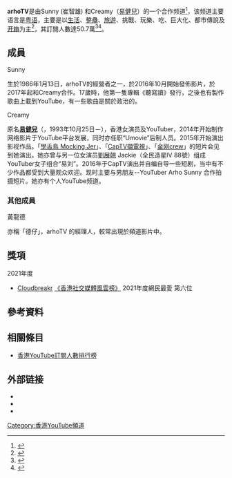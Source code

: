 {{Multiple issues|
{{Primarysources|time=2021-05-02T14:00:44+00:00}}
{{Notability Unreferenced |time=2021-05-07T00:10:58+00:00}}
}}
{{Infobox YouTube personality
|name                 = arhoTV
|origin               = {{HKG}}
|website              = {{url|https://arhosunny.com/}}
|image                = Sunny Arho and Creamy 20210624.png 
|caption              = Creamy（[[易健兒|易健兒]]）和Sunny 接受[[立場新聞|立場新聞]]訪問（2021年6月）
|channel_direct_url   = c/arhoTV
|channel_display_name = arhoTV
|subscribers          = 51.5萬 <ref name=Sunny01>{{cite web|title=arhoTV頻道|url=https://www.youtube.com/c/arhoTV|access-date=2021-04-08|archive-date=2020-10-26|archive-url=https://web.archive.org/web/20201026075351/https://www.youtube.com/c/arhoTV|dead-url=no}}</ref>
|subscriber_date      = 2022年5月15日
|views                = 192,284,065<ref name=Sunny01></ref>
|view_date            = 2022年5月15日
|silver_button        = yes
|silver_year          =
|stats_update         = 
}}

'''arhoTV'''是由Sunny (崔智雄) 和Creamy（[[易健兒|易健兒]]）的一个合作频道<ref>{{cite news |title=【情侶裝】𡃁妹X怪叔叔中和成絕配的一對：思想唔夾外表襯都無用 |url=https://www.hk01.com/%E8%AB%87%E6%83%85%E8%AA%AA%E6%80%A7/270179/%E6%83%85%E4%BE%B6%E8%A3%9D-%F0%A1%83%81%E5%A6%B9x%E6%80%AA%E5%8F%94%E5%8F%94%E4%B8%AD%E5%92%8C%E6%88%90%E7%B5%95%E9%85%8D%E7%9A%84%E4%B8%80%E5%B0%8D-%E6%80%9D%E6%83%B3%E5%94%94%E5%A4%BE%E5%A4%96%E8%A1%A8%E8%A5%AF%E9%83%BD%E7%84%A1%E7%94%A8 |publisher=香港01 |date=2018-12-16 |accessdate=2018-12-16 |archive-date=2021-05-13 |archive-url=https://web.archive.org/web/20210513103234/https://www.hk01.com/%E8%AB%87%E6%83%85%E8%AA%AA%E6%80%A7/270179/%E6%83%85%E4%BE%B6%E8%A3%9D-%F0%A1%83%81%E5%A6%B9x%E6%80%AA%E5%8F%94%E5%8F%94%E4%B8%AD%E5%92%8C%E6%88%90%E7%B5%95%E9%85%8D%E7%9A%84%E4%B8%80%E5%B0%8D-%E6%80%9D%E6%83%B3%E5%94%94%E5%A4%BE%E5%A4%96%E8%A1%A8%E8%A5%AF%E9%83%BD%E7%84%A1%E7%94%A8 |dead-url=no }}</ref>，该频道主要语言是[[粤语|粤语]]，主要是以[[生活|生活]]、[[整蛊|整蠱]]、[[旅游|旅遊]]、挑戰、玩樂、吃、巨大化、都市傳說及[[开箱|开箱]]为主<ref>{{cite news |title=「摸到的東西」全買單！女友回家見禮物堆成山嚇傻 |url=https://www.setn.com/News.aspx?NewsID=945247 |accessdate=2021-05-27 |work=三立新聞網 |date=2021-05-27 |archive-date=2021-10-05 |archive-url=https://web.archive.org/web/20211005085431/https://www.setn.com/News.aspx?NewsID=945247 |dead-url=no }}</ref>，其訂閱人數達50.7萬<ref>{{cite news |title=YouTuber教路｜Sunny、Creamy家訪拜師 堅持年中無休一星期出三片 要靠YouTube賺錢有最低門檻 |url=https://hk.appledaily.com/lifestyle/20210406/FMASGHL7GZDULGDCFDB3VPD4CQ/ |publisher=蘋果日報 |date=2021-04-06 |accessdate=2021-04-06 |archive-date=2021-05-08 |archive-url=https://web.archive.org/web/20210508044429/https://hk.appledaily.com/lifestyle/20210406/FMASGHL7GZDULGDCFDB3VPD4CQ/ |dead-url=no }}</ref><ref>{{cite web |title=[突發]!我們要移民！？40萬訂閱Q&A！2020年100%誠實正面回應！ |url=https://www.youtube.com/watch?v=izNlg_jxGFY |access-date=2021-05-06 |archive-date=2021-05-07 |archive-url=https://web.archive.org/web/20210507124759/https://www.youtube.com/watch?v=izNlg_jxGFY |dead-url=no }}</ref>。

==成員==
;Sunny
生於1986年1月13日，arhoTV的經營者之一，於2016年10月開始發佈影片，於2017年起和Creamy合作。17歲時，他第一隻專輯《聽寫讀》發行，之後也有製作歌曲上載到YouTube，有一些歌曲是關於政治的。

;Creamy
原名'''[[易健兒|易健兒]]'''（{{lang-en|Creamy Yick}}，1993年10月25日－），香港女演员及YouTuber，2014年开始制作网络影片于YouTube平台发展，同时亦任职“Umovie”后制人员。2015年开始演出影视作品。「[[wikia:Evchk:學舌鳥_Mocking_Jer|學舌鳥 Mocking Jer]]」、「[[wikia:Evchk:CapTV擷電視|CapTV擷電視]]」、「[[金刚crew|金刚crew]]」的短片会见到她演出。她亦曾与另一位女演员[[劉展翹|劉展翹]] Jackie（全民造星IV 88號）组成YouTuber女子组合“易刘”。2016年于CapTV演出并自编自导一些短剧，当中有不少作品都受到大量观众欢迎。现时主要与男朋友--YouTuber Arho Sunny 合作拍摄短片。她亦有个人YouTube频道。

===其他成員===
;黃龍德
亦稱「德仔」，arhoTV 的經理人，較常出現於頻道影片中。
<!--
;Busboy
Sunny的徒弟及朋友。

; 琳琳
Busboy女朋友。

;[[陳海寧|陳海寧]]
Creamy的知心好友，並不時出現在頻道影片中。

;Au Pak Lok Jansen
Sunny的知心好友-->

==獎項==
;2021年度
*[https://cloudbreakr.com Cloudbreakr] {{Wayback|url=https://cloudbreakr.com/ |date=20220419135601 }}[https://cloudbreakr.com/influence-award 《香港社交媒體風雲榜》] {{Wayback|url=https://cloudbreakr.com/influence-award |date=20220419135318 }}2021年度網民最愛 第六位

==參考資料==
{{reflist}}

==相關條目==
*[[香港YouTube訂閱人數排行榜|香港YouTube訂閱人數排行榜]]

==外部链接==
*{{youtube|c=UCXTE-gQCetfrx_lC9yFM2aw}}
*{{Facebook|arhotv|Arho Sunny}}
*{{Instagram|arhosunny|arhosunny}}

[[Category:香港YouTube頻道|Category:香港YouTube頻道]]